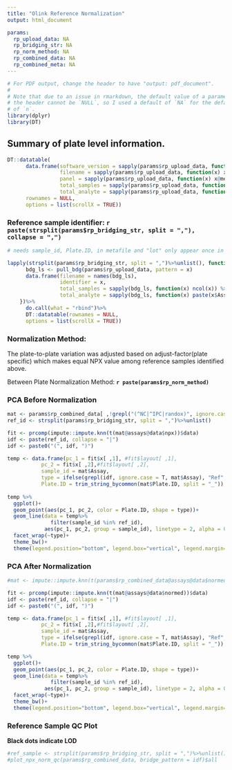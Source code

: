 ```yaml
---
title: "Olink Reference Normalization"
output: html_document

params:
  rp_upload_data: NA
  rp_bridging_str: NA
  rp_norm_method: NA
  rp_combined_data: NA
  rp_combined_meta: NA
---
```


```r
# For PDF output, change the header to have "output: pdf_document".
#
# Note that due to an issue in rmarkdown, the default value of a parameter in
# the header cannot be `NULL`, so I used a default of `NA` for the default value
# of `n`.
library(dplyr)
library(DT)
```


## Summary of plate level information.


```r
DT::datatable(
      data.frame(software_version = sapply(params$rp_upload_data, function(x) x@metadata$software_version) %>% unlist(),
                 filename = sapply(params$rp_upload_data, function(x) x$file_name[1]) %>% unlist(),
                 panel = sapply(params$rp_upload_data, function(x) x@metadata$panel)%>% unlist(),
                 total_samples = sapply(params$rp_upload_data, function(x) ncol(x)) %>% unlist(),
                 total_analyte = sapply(params$rp_upload_data, function(x) nrow(x)) %>% unlist()),
      rownames = NULL,
      options = list(scrollX = TRUE))
```
 
### Reference sample identifier: `r paste(strsplit(params$rp_bridging_str, split = ","), collapse = ",")`    

```r
# needs sample_id, Plate.ID, in metafile and "lot" only appear once in column names

lapply(strsplit(params$rp_bridging_str, split = ",")%>%unlist(), function(x){
      bdg_ls <- pull_bdg(params$rp_upload_data, pattern = x)
      data.frame(filename = names(bdg_ls),
                 identifier = x,
                 total_samples = sapply(bdg_ls, function(x) ncol(x)) %>% unlist(),
                 total_analyte = sapply(bdg_ls, function(x) paste(x$Assay, collapse = ",")) %>% unlist())
    })%>%
      do.call(what = "rbind")%>%
      DT::datatable(rownames = NULL,
      options = list(scrollX = TRUE))

```

### Normalization Method:
The plate-to-plate variation was adjusted based on adjust-factor(plate specific) which makes equal NPX value among reference samples identified above.    

Between Plate Normalization Method: **`r paste(params$rp_norm_method)`**    


### PCA Before Normalization 

```r
mat <- params$rp_combined_data[ ,!grepl("(^NC|^IPC|randox)", ignore.case = T, params$rp_combined_data$Assay)]
ref_id <- strsplit(params$rp_bridging_str, split = ",")%>%unlist()

fit <- prcomp(impute::impute.knn(t(mat@assays@data$npx))$data)
idf <- paste(ref_id, collapse = "|")
idf <- paste0("(", idf, ")")

temp <- data.frame(pc_1 = fit$x[ ,1], #fit$layout[ ,1],
           pc_2 = fit$x[ ,2],#fit$layout[ ,2],
           sample_id = mat$Assay,
           type = ifelse(grepl(idf, ignore.case = T, mat$Assay), "Ref", "Study_Sample"),
           Plate.ID = trim_string_bycommon(mat$Plate.ID, split = "_"))
  
temp %>%
  ggplot()+
  geom_point(aes(pc_1, pc_2, color = Plate.ID, shape = type))+
  geom_line(data = temp%>%
              filter(sample_id %in% ref_id),
            aes(pc_1, pc_2, group = sample_id), linetype = 2, alpha = 0.6)+
  facet_wrap(~type)+
  theme_bw()+
  theme(legend.position="bottom", legend.box="vertical", legend.margin=margin())
```

### PCA After Normalization 

```r
#mat <- impute::impute.knn(t(params$rp_combined_data@assays@data$normed))$data

fit <- prcomp(impute::impute.knn(t(mat@assays@data$normed))$data)
idf <- paste(ref_id, collapse = "|")
idf <- paste0("(", idf, ")")

temp <- data.frame(pc_1 = fit$x[ ,1], #fit$layout[ ,1],
           pc_2 = fit$x[ ,2],#fit$layout[ ,2],
           sample_id = mat$Assay,
           type = ifelse(grepl(idf, ignore.case = T, mat$Assay), "Ref", "Study_Sample"),
           Plate.ID = trim_string_bycommon(mat$Plate.ID, split = "_"))

temp %>%
  ggplot()+
  geom_point(aes(pc_1, pc_2, color = Plate.ID, shape = type))+
  geom_line(data = temp%>%
              filter(sample_id %in% ref_id),
            aes(pc_1, pc_2, group = sample_id), linetype = 2, alpha = 0.6)+
  facet_wrap(~type)+
  theme_bw()+
  theme(legend.position="bottom", legend.box="vertical", legend.margin=margin())
```

### Reference Sample QC Plot

**Black dots indicate LOD**       

```r
#ref_sample <- strsplit(params$rp_bridging_str, split = ",")%>%unlist()
#plot_npx_norm_qc(params$rp_combined_data, bridge_pattern = idf)$all
```

